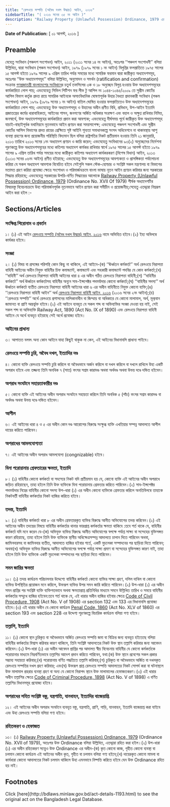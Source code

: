 ```yaml
---
title: "রেলওয়ে সম্পত্তি (অবৈধ দখল উদ্ধার) আইন, ২০১৬"
sidebarTitle: "( ২০১৬ সনের ৩৫ নং আইন )"
description: "Railway Property (Unlawful Possession) Ordinance, 1979 এর বিষয়বস্তু বিবেচনাক্রমে উহা পরিমার্জনপূর্বক নূতন আইন প্রণয়নকল্পে প্রণীত আইন"
---
```


**Date of Publication:** [ ০১ আগস্ট, ২০১৬ ]

## Preamble

যেহেতু সংবিধান (পঞ্চদশ সংশোধন) আইন, ২০১১ (২০১১ সনের ১৪ নং আইন), অতঃপর ‘‘পঞ্চদশ সংশোধনী’’ বলিয়া উল্লিখিত, দ্বারা সংবিধান (পঞ্চম সংশোধন) আইন, ১৯৭৯ (১৯৭৯ সনের ১ নং আইন) বিলুপ্তির ফলশ্রুতিতে ১৯৭৫ সালের ১৫ আগস্ট হইতে ১৯৭৯ সালের ৯ এপ্রিল তারিখ পর্যন্ত সময়ের মধ্যে সামরিক ফরমান দ্বারা জারীকৃত অধ্যাদেশসমূহ, অতঃপর ‘‘উক্ত অধ্যাদেশসমূহ’’ বলিয়া উল্লিখিত, অনুমোদন ও সমর্থন (ratification and confirmation) সংক্রান্ত [গণপ্রজাতন্ত্রী বাংলাদেশের সংবিধান](/act-957.html "গণপ্রজাতন্ত্রী বাংলাদেশের সংবিধান")ের চতুর্থ তফসিলের ৩ক ও ১৮ অনুচ্ছেদ বিলুপ্ত হওয়ায় উক্ত অধ্যাদেশসমূহের কার্যকারিতা লোপ পায়; এবংযেহেতু সিভিল পিটিশন ফর লীভ টু আপিল নং ১০৪৪-১০৪৫/২০০৯ তে সুপ্রীম কোর্টের আপিল বিভাগ কর্তৃক প্রদত্ত রায়ে সামরিক আইনকে অসাংবিধানিক ঘোষণাপূর্বক উহার বৈধতা প্রদানকারী সংবিধান (পঞ্চম সংশোধন) আইন, ১৯৭৯ (১৯৭৯ সনের ১ নং আইন) বাতিল ঘোষিত হওয়ার ফলশ্রুতিতেও উক্ত অধ্যাদেশসমূহের কার্যকারিতা লোপ পায়; এবংযেহেতু উক্ত অধ্যাদেশসমূহ ও উহাদের অধীন প্রণীত বিধি, প্রবিধান, উপ-আইন ইত্যাদি প্রজাতন্ত্রের কর্মের ধারাবাহিকতা, আইনের শাসন, জনগণের অর্জিত অধিকার সংরক্ষণ এবং বহাল ও অক্ষুণ্ণ রাখিবার নিমিত্ত, জনস্বার্থে, উক্ত অধ্যাদেশসমূহের কার্যকারিতা প্রদান করা আবশ্যক; এবংযেহেতু দীর্ঘসময় পূর্বে জারীকৃত উক্ত অধ্যাদেশসমূহ যাচাই-বাছাইপূর্বক যথানিয়মে নূতনভাবে আইন প্রণয়ন করা সময়সাপেক্ষ; এবংযেহেতু পঞ্চদশ সংশোধনী এবং সুপ্রীম কোর্টের আপিল বিভাগের প্রদত্ত রায়ের প্রেক্ষিতে সৃষ্ট আইনি শূন্যতা সমাধানকল্পে সংসদ অধিবেশনে না থাকাবস্থায় আশু ব্যবস্থা গ্রহণের জন্য প্রয়োজনীয় পরিস্থিতি বিদ্যমান ছিল বলিয়া রাষ্ট্রপতির নিকট প্রতীয়মান হওয়ায় তিনি ২১ জানুয়ারি, ২০১৩ তারিখে ২০১৩ সনের ১নং অধ্যাদেশ প্রণয়ন ও জারি করেন; এবংযেহেতু সংবিধানের ৯৩(২) অনুচ্ছেদের নির্দেশনা পূরণকল্পে উক্ত অধ্যাদেশসমূহের মধ্যে কতিপয় অধ্যাদেশ কার্যকর রাখিবার স্বার্থে ১৯৭৫ সালের ১৫ আগস্ট হইতে ১৯৭৯ সালের ৯ এপ্রিল তারিখ পর্যন্ত সময়ের মধ্যে জারীকৃত কতিপয় অধ্যাদেশ কার্যকরকরণ (বিশেষ বিধান) আইন, ২০১৩ (২০১৩ সনের ০৬নং আইন) প্রণীত হইয়াছে; এবংযেহেতু উক্ত অধ্যাদেশসমূহের আবশ্যকতা ও প্রাসঙ্গিকতা পর্যালোচনা করিয়া যে সকল অধ্যাদেশ আবশ্যক বিবেচিত হইবে সেইগুলি সকল স্টেক-হোল্ডার ও সংশ্লিষ্ট সকল মন্ত্রণালয় বা বিভাগের মতামত গ্রহণ করিয়া প্রযোজ্য ক্ষেত্রে সংশোধন ও পরিমার্জনক্রমে বাংলা ভাষায় নূতন আইন প্রণয়ন করিবার জন্য সরকারের সিদ্ধান্ত রহিয়াছে; এবংযেহেতু সরকারের উপরি-বর্ণিত সিদ্ধান্তের আলোকে [Railway Property (Unlawful Possession) Ordinance, 1979](/laws/act-588 "Railway Property (Unlawful Possession) Ordinance, 1979") (Ordinance No. XVII Of 1979) শীর্ষক অধ্যাদেশটির বিষয়বস্তু বিবেচনাক্রমে উহা পরিমার্জনপূর্বক নূতনভাবে আইন প্রণয়ন করা সমীচীন ও প্রয়োজনীয়;সেহেতু এতদ্দ্বারা নিম্নরূপ আইন করা হইল :-

## Sections/Articles

### সংক্ষিপ্ত শিরোনাম ও প্রবর্তন

১। (১) এই আইন [রেলওয়ে সম্পত্তি (অবৈধ দখল উদ্ধার) আইন, ২০১৬](/laws/act-1193 "রেলওয়ে সম্পত্তি (অবৈধ দখল উদ্ধার) আইন, ২০১৬") নামে অভিহিত হইবে।(২) ইহা অবিলম্বে কার্যকর হইবে।

### সংজ্ঞা

২। (১) বিষয় বা প্রসঙ্গের পরিপন্থি কোন কিছু না থাকিলে, এই আইনে-(ক) ‘‘ঊর্ধ্বতন কর্মকর্তা’’ অর্থ রেলওয়ে নিরাপত্তা বাহিনী আইনের অধীন নিযুক্ত বাহিনীর চিফ কমান্ড্যান্ট, কমান্ড্যান্ট এবং সহকারী কমান্ড্যান্ট পদবির যে কোন কর্মকর্তা;(খ) ‘‘বাহিনী’’ অর্থ রেলওয়ে নিরাপত্তা বাহিনী আইনের ধারা ৪ এর অধীন গঠিত রেলওয়ে নিরাপত্তা বাহিনী;(গ) ‘‘বাহিনীর কর্মকর্তা’’ অর্থ ঊর্ধ্বতন কর্মকর্তাসহ বাহিনীর অন্যূন সাব-ইন্সপেক্টর পদমর্যাদার কোনো কর্মকর্তা;(ঘ) ‘‘বাহিনীর সদস্য’’ অর্থ ঊর্ধ্বতন কর্মকর্তা ব্যতীত রেলওয়ে নিরাপত্তা বাহিনী আইনের ধারা ৬ এর অধীন বাহিনীতে নিযুক্ত কোনো ব্যক্তি;(ঙ) ‘‘রেলওয়ে নিরাপত্তা বাহিনী আইন’’ অর্থ [রেলওয়ে নিরাপত্তা বাহিনী আইন, ২০১৬](/laws/act-1174 "রেলওয়ে নিরাপত্তা বাহিনী আইন, ২০১৬") (২০১৬ সনের ২নং আইন);(চ) ‘‘রেলওয়ে সম্পত্তি’’ অর্থে রেলওয়ে প্রশাসনের মালিকানাধীন বা জিম্মায় বা অধিকারে যে কোনো মালামাল, অর্থ, মূল্যবান জামানত বা প্রাণি অন্তর্ভুক্ত হইবে।(২) এই আইনে ব্যবহৃত যে সকল শব্দ বা অভিব্যক্তির সংজ্ঞা দেওয়া হয় নাই, সেই সকল শব্দ বা অভিব্যক্তি Railway Act, 1890 (Act No. IX of 1890) এবং রেলওয়ে নিরাপত্তা বাহিনী আইনে যে অর্থে ব্যবহৃত হইয়াছে সেই অর্থে প্রযোজ্য হইবে।

### আইনের প্রাধান্য

৩। আপাতত বলবৎ অন্য কোন আইনে যাহা কিছুই থাকুক না কেন, এই আইনের বিধানাবলি প্রাধান্য পাইবে।

### রেলওয়ে সম্পত্তি চুরি, অবৈধ দখল, ইত্যাদির দণ্ড

৪। কোনো ব্যক্তি রেলওয়ে সম্পত্তি চুরি করিলে বা অবৈধভাবে অর্জন করিলে বা দখল করিলে বা দখলে রাখিলে উহা একটি অপরাধ হইবে এবং তজ্জন্য তিনি অনধিক ৭ (সাত) বৎসর সশ্রম কারাদণ্ড অথবা অর্থদণ্ড অথবা উভয় দণ্ডে দন্ডিত হইবেন।

### অপরাধ সংঘটনে সহায়তাকারীর দণ্ড

৫। কোনো ব্যক্তি এই আইনের অধীন অপরাধ সংঘটনে সহায়তা করিলে তিনি অনধিক ৫ (পাঁচ) বৎসর সশ্রম কারাদণ্ড বা অর্থদণ্ড অথবা উভয় দণ্ডে দন্ডিত হইবেন।

### আপীল

৬। এই আইনের ধারা ৪ ও ৫ এর অধীন কোন দণ্ড আরোপের বিরুদ্ধে সংক্ষুব্ধ ব্যক্তি এখতিয়ার সম্পন্ন আদালতে আপীল দায়ের করিতে পারিবেন।

### অপরাধের আমলযোগ্যতা

৭। এই আইনের অধীন অপরাধ আমলযোগ্য (congnizable) হইবে।

### বিনা পরোয়ানায় গ্রেফতারের ক্ষমতা, ইত্যাদি

৮। (১) বাহিনীর কোনো কর্মকর্তা বা সদস্যের নিকট যদি প্রতীয়মান হয় যে, কোনো ব্যক্তি এই আইনের অধীন অপরাধে জড়িত রহিয়াছেন, তাহা হইলে তিনি উক্ত ব্যক্তিকে বিনা পরোয়ানায় গ্রেফতার করিতে পারিবেন।(২) সাব-ইন্সপেক্টর পদমর্যাদার নিম্নের বাহিনীর কোনো সদস্য উপ-ধারা (১) এর অধীন কোনো ব্যক্তিকে গ্রেফতার করিলে অনতিবিলম্বে তাহাকে নিকটবর্তী বাহিনীর কর্মকর্তার নিকট হাজির করিতে হইবে।

### তদন্ত, ইত্যাদি

৯। (১) বাহিনীর কর্মকর্তা ধারা ৮ এর অধীন গ্রেফতারকৃত ব্যক্তির বিরুদ্ধে আনীত অভিযোগের তদন্ত করিবেন।(২) এই আইনের অধীন তদন্তের বিষয়ে বাহিনীর কর্মকর্তার থানার ভারপ্রাপ্ত কর্মকর্তার ক্ষমতা থাকিবে :তবে শর্ত থাকে যে, বাহিনীর কর্মকর্তা যদি মনে করেন যে-(ক) অভিযুক্ত ব্যক্তির বিরুদ্ধে আনীত অভিযোগের স্বপক্ষে পর্যাপ্ত সাক্ষ্য বা সন্দেহের যুক্তিসঙ্গত কারণ রহিয়াছে, তাহা হইলে তিনি উক্ত ব্যক্তিকে স্থানীয় অধিক্ষেত্রসম্পন্ন আদালতে চালান দিতে পারিবেন অথবা, জামিনদারসহ বা জামিনদার ব্যতীত, আদালতে হাজির হইবার শর্তে, একটি মুচলেকা সম্পাদনের পর ছাড়িয়া দিতে পারিবেন; অথবা(খ) অভিযুক্ত ব্যক্তির বিরুদ্ধে আনীত অভিযোগের স্বপক্ষে পর্যাপ্ত সাক্ষ্য প্রমাণ বা সন্দেহের যুক্তিসঙ্গত কারণ নাই, তাহা হইলে তিনি উক্ত ব্যক্তিকে একটি মুচলেকা সম্পাদনের পর ছাড়িয়া দিতে পারিবেন।

### সমন জারির ক্ষমতা

১০। (১) তদন্ত কার্যক্রম পরিচালনার উদ্দেশ্যে বাহিনীর কর্মকর্তা কোনো ব্যক্তির সাক্ষ্য গ্রহণ, দলিল দাখিল বা কোনো ব্যক্তির উপস্থিতির প্রয়োজন মনে করিলে, উক্তরূপ ব্যক্তির উপর সমন জারি করিতে পারিবেন।(২) উপ-ধারা (১) এর অধীন সমন প্রাপ্তির পর সংশ্লিষ্ট ব্যক্তি ব্যক্তিগতভাবে অথবা ক্ষমতাপ্রাপ্ত প্রতিনিধির মাধ্যমে সমনে উল্লিখিত তারিখ ও সময়ে বাহিনীর কর্মকর্তার সম্মুখে হাজির হইবেন:তবে শর্ত থাকে যে, এই ধারার অধীন হাজির হইবার ক্ষেত্রে [Code of Civil Procedure, 1908](/laws/act-86 "Code of Civil Procedure, 1908") (Act No. V of 1908) এর section 132 এবং 133 এর বিধানাবলি প্রযোজ্য হইবে।(৩) এই ধারার অধীন যে কোনো কার্যক্রম [Penal Code, 1860](/laws/act-11 "Penal Code, 1860") (Act No. XLV of 1860) এর section 193 এবং section 228 এর উদ্দেশ্য পূরণকল্পে বিচারিক কার্যক্রম বলিয়া গণ্য হইবে।

### তল্লাশি, ইত্যাদি

১১। (১) কোনো স্থান চুরিকৃত বা অবৈধভাবে অর্জিত রেলওয়ে সম্পত্তি জমা বা বিক্রির জন্য ব্যবহৃত হইতেছে বলিয়া বাহিনীর কর্মকর্তার বিশ্বাস করিবার কারণ থাকিলে, তিনি সংশ্লিষ্ট আদালতের নিকট উক্ত স্থান তল্লাশি করিবার জন্য আবেদন করিবেন।(২) উপ-ধারা (১) এর অধীন আবেদন প্রাপ্তির পর আদালত স্বীয় বিবেচনায় বাহিনীর যে কোনো কর্মকর্তাকে পরোয়ানার মাধ্যমে নিম্নবর্ণিতভাবে তল্লাশির আদেশ প্রদান করিতে পারিবেন, যথা:(ক) উক্ত স্থানে প্রবেশের সকল প্রকার সম্ভাব্য সহায়তা করিবার;(খ) পরোয়ানায় বর্ণিত পদ্ধতিতে তল্লাশি করিবার;(গ) চুরিকৃত বা অবৈধভাবে অর্জিত বা দখলকৃত রেলওয়ে সম্পত্তির দখল গ্রহণ করিবার; এবং(ঘ) উক্তরূপ প্রাপ্ত রেলওয়ে সম্পত্তি আদালতের নিকট সোপর্দ করা বা ঘটনাস্থলে উক্ত মালামাল প্রহরার ব্যবস্থা গ্রহণ বা অন্য যে কোনো নিরাপদ স্থানে উক্ত মালামালের হেফাজতকরণ।(৩) এই ধারার অধীন তল্লাশির ক্ষেত্রে [Code of Criminal Procedure, 1898](/laws/act-75 "Code of Criminal Procedure, 1898") (Act No. V of 1898) এ বর্ণিত তল্লাশির বিধানসমূহ প্রযোজ্য হইবে।

### অপরাধের সহিত সংশ্লিষ্ট বস্তু, যন্ত্রপাতি, যানবাহন, ইত্যাদির বাজেয়াপ্তি

১২। এই আইনের অধীন অপরাধ সংঘটনে ব্যবহৃত বস্তু, যন্ত্রপাতি, প্রাণি, গাড়ি, যানবাহন, ইত্যাদি বাজেয়াপ্ত করা যাইবে এবং উহা রেলওয়ে সম্পত্তি বলিয়া গণ্য হইবে।

### রহিতকরণ ও হেফাজত

১৩। (১) [Railway Property (Unlawful Possession) Ordinance, 1979](/laws/act-588 "Railway Property (Unlawful Possession) Ordinance, 1979") (Ordinance No. XVII of 1979), অতঃপর উক্ত Ordinance বলিয়া উল্লিখিত, এতদ্দ্বারা রহিত করা হইল।(২) উপ-ধারা (১) এর অধীন রহিতকরণ সত্ত্বেও উক্ত Ordinance এর অধীন-(ক) কৃত কোনো কাজ, গৃহীত কোনো ব্যবস্থা বা চলমান কোনো কার্যক্রম এই আইনের অধীন কৃত, গৃহীত বা চলমান বলিয়া গণ্য হইবে;(খ) দায়েরকৃত কোনো মামলা বা কার্যধারা কোনো আদালতের নিকট চলমান থাকিলে উহা এমনভাবে নিষ্পত্তি করিতে হইবে যেন উক্ত Ordinance রহিত হয় নাই।

## Footnotes

<Note>
  Click [here](http://bdlaws.minlaw.gov.bd/act-details-1193.html) to see the original act on the Bangladesh Legal Database.
</Note>
